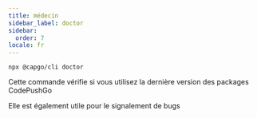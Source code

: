 ```yaml
---
title: médecin
sidebar_label: doctor
sidebar:
  order: 7
locale: fr
---
```


`npx @capgo/cli doctor`

Cette commande vérifie si vous utilisez la dernière version des packages CodePushGo

Elle est également utile pour le signalement de bugs